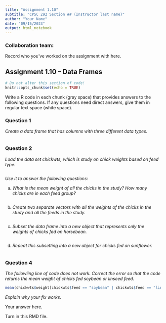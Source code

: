 ```yaml
---
title: "Assignment 1.10"
subtitle: "CPSC 292 Section ## (Instructor last name)"
author: "Your Name"
date: "09/15/2023"
output: html_notebook
---
```


### Collaboration team: 

Record who you've worked on the assignment with here. 


## Assignment 1.10 -- Data Frames

```r
# Do not alter this section of code!
knitr::opts_chunk$set(echo = TRUE)
```

Write a R code in each chunk (gray space) that provides answers to the following questions. If any questions need direct answers, give them in regular text space (white space).

### Question 1

*Create a data frame that has columns with three different data types.*

```r

```

### Question 2

*Load the data set chickwts, which is study on chick weights based on feed type.*

```r

```

*Use it to answer the following questions:*

  a. *What is the mean weight of all the chicks in the study? How many chicks are in each feed group?*
  
```r

```
  
  b. *Create two separate vectors with all the weights of the chicks in the study and all the feeds in the study.*
  
```r

```
  
  c. *Subset the data frame into a new object that represents only the weights of chicks fed on horsebean.*
  
```r

```

  d. *Repeat this subsetting into a new object for chicks fed on sunflower.*
  
```r

```

### Question 4

*The followiing line of code does not work. Correct the error so that the code returns the mean weight of chicks fed soybean or linseed feed.*
```r
mean(chickwts$weight[chickwts$feed == "soybean" | chickwts$feed == "linseed",])
```

*Explain why your fix works.*

Your answer here. 

Turn in this RMD file.